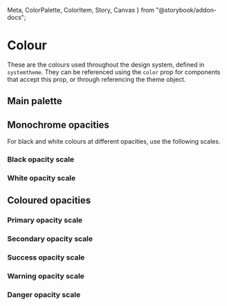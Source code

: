   Meta,
  ColorPalette,
  ColorItem,
  Story,
  Canvas
} from "@storybook/addon-docs";

<Meta of={ColourStories} />

# Colour

These are the colours used throughout the design system, defined in `systemtheme`. They can be referenced using the `color` prop for components that accept this prop, or through referencing the theme object.

## Main palette

<ColorPalette>
  <ColorItem
    title="Greyscale"
    subtitle="Greyscale theme colours"
    colors={[
      colors.black,
      colors.greyDarkest,
      colors.greyDarker,
      colors.greyDark,
      colors.grey,
      colors.greyLight,
      colors.greyLighter,
      colors.greyLightest,
      colors.white
    ]}
  />
  <ColorItem
    title="Primary"
    subtitle="Main theme colour"
    colors={[
      colors.primaryDarkest,
      colors.primaryDarker,
      colors.primaryDark,
      colors.primary,
      colors.primaryLight,
      colors.primaryLighter,
      colors.primaryLightest
    ]}
  />
  <ColorItem
    title="Secondary"
    subtitle="Secondary theme colour"
    colors={[
      colors.secondaryDarkest,
      colors.secondaryDarker,
      colors.secondaryDark,
      colors.secondary,
      colors.secondaryLight,
      colors.secondaryLighter,
      colors.secondaryLightest
    ]}
  />
  <ColorItem
    title="Success"
    subtitle="Success indicator colour"
    colors={[
      colors.successDarkest,
      colors.successDarker,
      colors.successDark,
      colors.success,
      colors.successLight,
      colors.successLighter,
      colors.successLightest
    ]}
  />
  <ColorItem
    title="Warning"
    subtitle="Warning indicator colour"
    colors={[
      colors.warningDarkest,
      colors.warningDarker,
      colors.warningDark,
      colors.warning,
      colors.warningLight,
      colors.warningLighter,
      colors.warningLightest
    ]}
  />
  <ColorItem
    title="Danger"
    subtitle="Danger indicator colour"
    colors={[
      colors.dangerDarkest,
      colors.dangerDarker,
      colors.dangerDark,
      colors.danger,
      colors.dangerLight,
      colors.dangerLighter,
      colors.dangerLightest
    ]}
  />
</ColorPalette>

## Monochrome opacities

For black and white colours at different opacities, use the following scales.

### Black opacity scale

<Canvas of={ColourStories.BlackOpacityScale} />

### White opacity scale

<Canvas of={ColourStories.WhiteOpacityScale} />

## Coloured opacities

### Primary opacity scale

<Canvas of={ColourStories.PrimaryOpacityScale} />

### Secondary opacity scale

<Canvas of={ColourStories.SecondaryOpacityScale} />

### Success opacity scale

<Canvas of={ColourStories.SuccessOpacityScale} />

### Warning opacity scale

<Canvas of={ColourStories.WarningOpacityScale} />

### Danger opacity scale

<Canvas of={ColourStories.DangerOpacityScale} />
